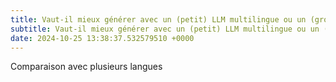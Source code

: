 ```yaml
---
title: Vaut-il mieux générer avec un (petit) LLM multilingue ou un (gros) LLM monolingue et fine-tuner ?
subtitle: Vaut-il mieux générer avec un (petit) LLM multilingue ou un (gros) LLM monolingue et fine-tuner ?
date: 2024-10-25 13:38:37.532579510 +0000
---
```

Comparaison avec plusieurs langues